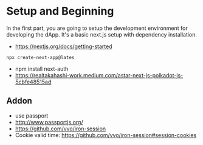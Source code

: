 # Setup and Beginning

In the first part, you are going to setup the development environment for developing the dApp. It's a basic next.js setup with dependency installation.

- https://nextjs.org/docs/getting-started
```
npx create-next-app@lates
```

- npm install next-auth
- https://realtakahashi-work.medium.com/astar-next-js-polkadot-js-5cbfe48515ad

## Addon
- use passport
- http://www.passportjs.org/
- https://github.com/vvo/iron-session
- Cookie valid time: https://github.com/vvo/iron-session#session-cookies